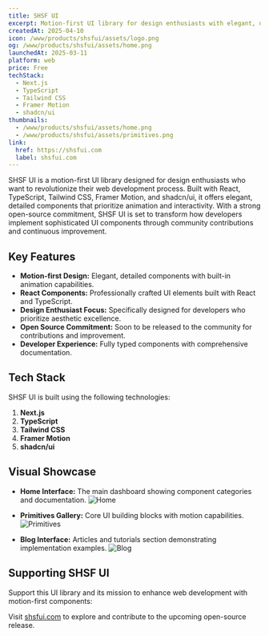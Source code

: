 ```yaml
---
title: SHSF UI
excerpt: Motion-first UI library for design enthusiasts with elegant, detailed React components.
createdAt: 2025-04-10
icon: /www/products/shsfui/assets/logo.png
og: /www/products/shsfui/assets/home.png
launchedAt: 2025-03-11
platform: web
price: Free
techStack:
  - Next.js
  - TypeScript
  - Tailwind CSS
  - Framer Motion
  - shadcn/ui
thumbnails:
  - /www/products/shsfui/assets/home.png
  - /www/products/shsfui/assets/primitives.png
link:
  href: https://shsfui.com
  label: shsfui.com
---
```


SHSF UI is a motion-first UI library designed for design enthusiasts who want to revolutionize their web development process. Built with React, TypeScript, Tailwind CSS, Framer Motion, and shadcn/ui, it offers elegant, detailed components that prioritize animation and interactivity. With a strong open-source commitment, SHSF UI is set to transform how developers implement sophisticated UI components through community contributions and continuous improvement.

## Key Features

- **Motion-first Design:** Elegant, detailed components with built-in animation capabilities.
- **React Components:** Professionally crafted UI elements built with React and TypeScript.
- **Design Enthusiast Focus:** Specifically designed for developers who prioritize aesthetic excellence.
- **Open Source Commitment:** Soon to be released to the community for contributions and improvement.
- **Developer Experience:** Fully typed components with comprehensive documentation.

## Tech Stack

SHSF UI is built using the following technologies:

1. **Next.js**
2. **TypeScript**
3. **Tailwind CSS**
4. **Framer Motion**
5. **shadcn/ui**

## Visual Showcase

- **Home Interface:** The main dashboard showing component categories and documentation.
  ![Home](./assets/home.png)

- **Primitives Gallery:** Core UI building blocks with motion capabilities.
  ![Primitives](./assets/primitives.png)

- **Blog Interface:** Articles and tutorials section demonstrating implementation examples.
  ![Blog](./assets/blog.png)

## Supporting SHSF UI

Support this UI library and its mission to enhance web development with motion-first components:

Visit [shsfui.com](https://shsfui.com) to explore and contribute to the upcoming open-source release.

